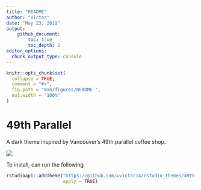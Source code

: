 ```yaml
---
title: "README"
author: "Victor"
date: "May 23, 2019"
output: 
    github_document:
        toc: true
        toc_depth: 2
editor_options: 
  chunk_output_type: console
---
```


```r
knitr::opts_chunk$set(
  collapse = TRUE,
  comment = "#>",
  fig.path = "man/figures/README-",
  out.width = "100%"
)
```

# 49th Parallel

A dark theme inspired by Vancouver's 49th parallel coffee shop.

![](images/preview_49th_parallel.png)

To install, can run the following

```r
rstudioapi::addTheme("https://github.com/wvictor14/rstudio_themes/49th Parallel.rstheme",
                     apply = TRUE)
```